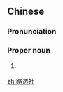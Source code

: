 ==Chinese==
{{zh-forms}}
{{wikipedia|lang=zh}}

===Pronunciation===
{{zh-pron
|m=Lùtòushè
|cat=pn
}}

===Proper noun===
{{zh-proper noun}}

# {{w|Reuters}} {{gloss|news agency}}

[[zh:路透社]]
